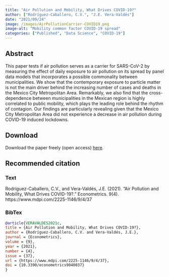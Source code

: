 ```yaml
---
title: "Air Pollution and Mobility, What Drives COVID-19?"
author: ["Rodríguez-Caballero, C.V.", "J.E. Vera-Valdés"]
date: "2021/09/24"
image: /images/AirPollutionCarrier-COVID19.png
image-alt: "Mobility common factor COVID-19 spread"
categories: ["Published", "Data Science", "COVID-19"]
---
```


## Abstract

This paper tests if air pollution serves as a carrier for SARS-CoV-2 by measuring the effect of daily exposure to air pollution on its spread by panel data models that incorporates a possible commonality between municipalities. We show that the contemporary exposure to particle matter is not the main driver behind the increasing number of cases and deaths in the Mexico City Metropolitan Area. Remarkably, we also find that the cross-dependence between municipalities in the Mexican region is highly correlated to public mobility, which plays the leading role behind the rhythm of contagion. Our findings are particularly revealing given that the Mexico City Metropolitan Area did not experience a decrease in air pollution during COVID-19 induced lockdowns.

## Download

Download the paper freely (open access) [here](https://www.mdpi.com/2225-1146/9/4/37).

## Recommended citation

::: {.panel-tabset}

### Text

Rodríguez-Caballero, C.V., and Vera-Valdés, J.E. (2021). "Air Pollution and Mobility, What Drives COVID-19?." Econometrics. 9(4). https://www.mdpi.com/2225-1146/9/4/37

### BibTex

```bibtex
@article{VERAVALDES2021c,
title = {Air Pollution and Mobility, What Drives COVID-19?},
author = {Rodríguez-Caballero, C.V. and Vera-Valdés, J.E.},
journal = {Econometrics},
volume = {9},
year = {2021},
number = {4},
issue = {37},
url = {https://www.mdpi.com/2225-1146/9/4/37},
doi = {10.3390/econometrics9040037}
}

```

:::